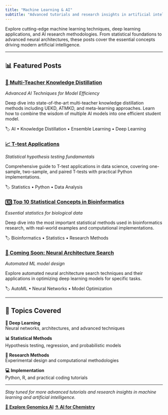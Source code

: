 ```yaml
---
title: "Machine Learning & AI"
subtitle: "Advanced tutorials and research insights in artificial intelligence"
---
```


::: {.animate-fade-in}
Explore cutting-edge machine learning techniques, deep learning applications, and AI research methodologies. From statistical foundations to advanced neural architectures, these posts cover the essential concepts driving modern artificial intelligence.
:::

---

## 📊 Featured Posts

::: {.row}
::: {.col-lg-6}
::: {.card}
::: {.card-body}
### [🤖 Multi-Teacher Knowledge Distillation](multi-teacher-knowledge-distillation.html)
*Advanced AI Techniques for Model Efficiency*

Deep dive into state-of-the-art multi-teacher knowledge distillation methods including UEKD, ATMKD, and meta-learning approaches. Learn how to combine the wisdom of multiple AI models into one efficient student model.

::: {.text-muted}
🏷️ AI • Knowledge Distillation • Ensemble Learning • Deep Learning
:::
:::
:::
:::

::: {.col-lg-6}
::: {.card}
::: {.card-body}
### [📈 T-test Applications](T-test-alt.html)
*Statistical hypothesis testing fundamentals*

Comprehensive guide to T-test applications in data science, covering one-sample, two-sample, and paired T-tests with practical Python implementations.

::: {.text-muted}
🏷️ Statistics • Python • Data Analysis
:::
:::
:::
:::
:::

::: {.row .mt-3}
::: {.col-lg-6}
::: {.card}
::: {.card-body}
### [🔟 Top 10 Statistical Concepts in Bioinformatics](Top10_bioinfo_stats.html)
*Essential statistics for biological data*

Deep dive into the most important statistical methods used in bioinformatics research, with real-world examples and computational implementations.

::: {.text-muted}
🏷️ Bioinformatics • Statistics • Research Methods
:::
:::
:::
:::

::: {.col-lg-6}
::: {.card}
::: {.card-body}
### [🧠 Coming Soon: Neural Architecture Search]()
*Automated ML model design*

Explore automated neural architecture search techniques and their applications in optimizing deep learning models for specific tasks.

::: {.text-muted}
🏷️ AutoML • Neural Networks • Model Optimization
:::
:::
:::
:::
:::

---

## 🎯 Topics Covered

::: {.row}
::: {.col-md-3}
::: {.card .text-center}
::: {.card-body}
**🧠 Deep Learning**  
Neural networks, architectures, and advanced techniques
:::
:::
:::

::: {.col-md-3}
::: {.card .text-center}
::: {.card-body}
**📊 Statistical Methods**  
Hypothesis testing, regression, and probabilistic models
:::
:::
:::

::: {.col-md-3}
::: {.card .text-center}
::: {.card-body}
**🔬 Research Methods**  
Experimental design and computational methodologies
:::
:::
:::

::: {.col-md-3}
::: {.card .text-center}
::: {.card-body}
**💻 Implementation**  
Python, R, and practical coding tutorials
:::
:::
:::
:::

---

::: {.text-center .mt-4}
*Stay tuned for more advanced tutorials and research insights in machine learning and artificial intelligence.*

[🧬 **Explore Genomics AI**](genomics-blog.html){.btn .btn-primary .me-2}
[⚗️ **AI for Chemistry**](chemistry-blog.html){.btn .btn-outline-primary}
:::
